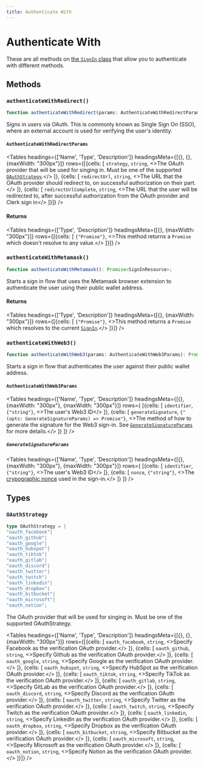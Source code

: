 ```yaml
---
title: Authenticate With
---
```




# Authenticate With

These are all methods on [the `SignIn` class](/reference-js/sign-in/sign-in) that allow you to authenticate with different methods.

## Methods

### `authenticateWithRedirect()`

```typescript
function authenticateWithRedirect(params: AuthenticateWithRedirectParams): Promise<void>;
```

Signs in users via OAuth. This is commonly known as Single Sign On (SSO), where an external account is used for verifying the user's identity.

#### `AuthenticateWithRedirectParams`

<Tables
  headings={['Name', 'Type', 'Description']}
  headingsMeta={[{}, {}, {maxWidth: "300px"}]}
  rows={[{cells: [
        <code>strategy</code>,
        <code>string</code>,
        <>The OAuth provider that will be used for singing in. Must be one of the supported <a href="#oauthstrategy"><code>OAuthStrategy</code></a>.</>
    ]}, {cells: [
        <code>redirectUrl</code>,
        <code>string</code>,
        <>The URL that the OAuth provider should redirect to, on successful authorization on their part.</>
    ]}, {cells: [
        <code>redirectUrlComplete</code>,
        <code>string</code>,
        <>The URL that the user will be redirected to, after successful authorization from the OAuth provider and Clerk sign in</>
    ]}]}
/>

#### Returns

<Tables
  headings={['Type', 'Description']}
  headingsMeta={[{}, {maxWidth: "300px"}]}
  rows={[{cells: [
        <code>{"Promise<void>"}</code>,
        <>This method returns a <code>Promise</code> which doesn't resolve to any value.</>
    ]}]}
/>

### `authenticateWithMetamask()`

```typescript
function authenticateWithMetamask(): Promise<SignInResource>;
```

Starts a sign in flow that uses the Metamask browser extension to authenticate the user using their public wallet address.

#### Returns

<Tables
  headings={['Type', 'Description']}
  headingsMeta={[{}, {maxWidth: "300px"}]}
  rows={[{cells: [
        <code>{"Promise<SignInResource>"}</code>,
        <>This method returns a <code>Promise</code> which resolves to the current <a href="/reference-js/sign-in/sign-in"><code>SignIn</code></a>.</>
    ]}]}
/>

### `authenticateWithWeb3()`

```typescript
function authenticateWithWeb3(params: AuthenticateWithWeb3Params): Promise<SignInResource>;
```

Starts a sign in flow that authenticates the user against their public wallet address.

#### `AuthenticateWithWeb3Params`

<Tables
  headings={['Name', 'Type', 'Description']}
  headingsMeta={[{}, {maxWidth: "300px"}, {maxWidth: "300px"}]}
  rows={
        [{cells: [
            <code>identifier</code>,
            <code>{"string"}</code>,
            <>The user's Web3 ID</>
        ]},
        {cells: [
        <code>generateSignature</code>,
        <code>{"(opts: GenerateSignatureParams) => Promise<string>"}</code>,
        <>The method of how to generate the signature for the Web3 sign-in. See <a href="#generatesignatureparams"><code>GenerateSignatureParams</code></a> for more details.</>
        ]}
    ]}
/>

##### `GenerateSignatureParams`

<Tables
  headings={['Name', 'Type', 'Description']}
  headingsMeta={[{}, {maxWidth: "300px"}, {maxWidth: "300px"}]}
  rows={
        [{cells: [
            <code>identifier</code>,
            <code>{"string"}</code>,
            <>The user's Web3 ID</>
        ]},
        {cells: [
        <code>nonce</code>,
        <code>{"string"}</code>,
        <>The <a href="https://en.wikipedia.org/wiki/Cryptographic_nonce">crypographic nonce</a> used in the sign-in.</>
        ]}
    ]}
/>

## Types

### `OAuthStrategy`

```typescript
type OAuthStrategy = |
"oauth_facebook"|
"oauth_github"|
"oauth_google"|
"oauth_hubspot"|
"oauth_tiktok"|
"oauth_gitlab"|
"oauth_discord"|
"oauth_twitter"|
"oauth_twitch"|
"oauth_linkedin"|
"oauth_dropbox"|
"oauth_bitbucket"|
"oauth_microsoft"|
"oauth_notion";
```

The OAuth provider that will be used for singing in. Must be one of the supported OAuthStrategy.

<Tables
  headings={['Name', 'Type', 'Description']}
  headingsMeta={[{}, {}, {maxWidth: "300px"}]}
  rows={[{cells: [
        <code>oauth_facebook</code>,
        <code>string</code>,
        <>Specify Facebook as the verification OAuth provider.</>
    ]}, {cells: [
        <code>oauth_github</code>,
        <code>string</code>,
        <>Specify Github as the verification OAuth provider.</>
    ]}, {cells: [
        <code>oauth_google</code>,
        <code>string</code>,
        <>Specify Google as the verification OAuth provider.</>
    ]}, {cells: [
        <code>oauth_hubspot</code>,
        <code>string</code>,
        <>Specify HubSpot as the verification OAuth provider.</>
    ]}, {cells: [
        <code>oauth_tiktok</code>,
        <code>string</code>,
        <>Specify TikTok as the verification OAuth provider.</>
    ]}, {cells: [
        <code>oauth_gitlab</code>,
        <code>string</code>,
        <>Specify GitLab as the verification OAuth provider.</>
    ]}, {cells: [
        <code>oauth_discord</code>,
        <code>string</code>,
        <>Specify Discord as the verification OAuth provider.</>
    ]}, {cells: [
        <code>oauth_twitter</code>,
        <code>string</code>,
        <>Specify Twitter as the verification OAuth provider.</>
    ]}, {cells: [
        <code>oauth_twitch</code>,
        <code>string</code>,
        <>Specify Twitch as the verification OAuth provider.</>
    ]}, {cells: [
        <code>oauth_linkedin</code>,
        <code>string</code>,
        <>Specify LinkedIn as the verification OAuth provider.</>
    ]}, {cells: [
        <code>oauth_dropbox</code>,
        <code>string</code>,
        <>Specify Dropbox as the verification OAuth provider.</>
    ]}, {cells: [
        <code>oauth_bitbucket</code>,
        <code>string</code>,
        <>Specify Bitbucket as the verification OAuth provider.</>
    ]}, {cells: [
        <code>oauth_microsoft</code>,
        <code>string</code>,
        <>Specify Microsoft as the verification OAuth provider.</>
    ]},
    {cells: [
        <code>oauth_notion</code>,
        <code>string</code>,
        <>Specify Notion as the verification OAuth provider.</>
    ]}]}
/>
